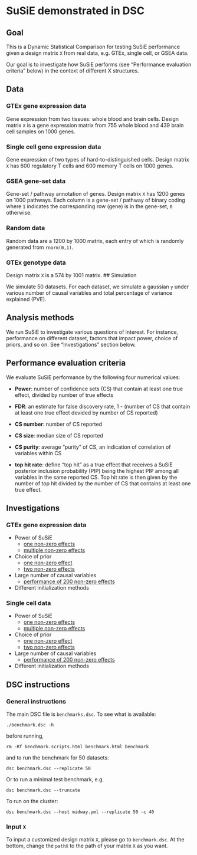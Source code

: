 # SuSiE demonstrated in DSC

## Goal

This is a Dynamic Statistical Comparison for testing SuSiE performance given a design matrix `X` from real data, e.g. GTEx, single cell, or GSEA data.

Our goal is to investigate how SuSiE performs (see "Performance evaluation criteria" below) in the context of different X structures.

## Data 

### GTEx gene expression data

Gene expression from two tissues: whole blood and brain cells. Design matrix `X` is a gene expression matrix from 755 whole blood and 439 brain cell samples on 1000 genes. 

### Single cell gene expression data

Gene expression of two types of hard-to-distinguished cells. Design matrix `X` has 600 regulatory T cells and 600 memory T cells on 1000 genes.

### GSEA gene-set data

Gene-set / pathway annotation of genes. Design matrix `X` has 1200 genes on 1000 pathways. Each column is a gene-set / pathway of binary coding where `1` indicates the corresponding row (gene) is in the gene-set, `0` otherwise.

### Random data

Random data are a 1200 by 1000 matrix, each entry of which is randomly generated from `rnorm(0,1)`.


### GTEx genotype data

Design matrix `X` is a 574 by 1001 matrix. 
## Simulation

We simulate 50 datasets. For each dataset, we simulate a gaussian `y` under various number of causal variables and total percentage of variance explained (PVE).

## Analysis methods

We run SuSiE to investigate various questions of interest. For instance, performance on different dataset, factors that impact power, choice of priors, and so on. See "Investigations" section below.

## Performance evaluation criteria

We evaluate SuSiE performance by the following four numerical values:

  - **Power**: number of confidence sets (CS) that contain at least one true effect, divided by number of true effects
  - **FDR**: an estimate for false discovery rate, 1 - (number of CS that contain at least one true effect devided by number of CS reported)  

  - **CS number**: number of CS reported

  - **CS size**: median size of CS reported
  
  - **CS purity**: average "purity" of CS, an indication of correlation of variables within CS 
  
  - **top hit rate**: define "top hit" as a true effect that receives a SuSiE posterior inclusion probability (PIP) being the highest PIP among all variables in the same reported CS. Top hit rate is then given by the number of top hit divided by the number of CS that contains at least one true effect.

## Investigations

### GTEx gene expression data

  - Power of SuSiE
    - [one non-zero effects](docs/analysis/GTEX_gene_expression_analysis_1.html)
    - [multiple non-zero effects](docs/analysis/GTEX_gene_expression_analysis_2.html)

  - Choice of prior
    - [one non-zero effect](docs/analysis/GTEX_gene_expression_analysis_3.html) 
    - [two non-zero effects](docs/analysis/GTEX_gene_expression_analysis_4.html)

  - Large number of causal variables
    - [performance of 200 non-zero effects](docs/analysis/GTEX_gene_expression_analysis_5.html)

  - Different initialization methods
  
### Single cell data

  - Power of SuSiE
    - [one non-zero effects](docs/analysis/Singe_cell_analysis_1.html)
    - [multiple non-zero effects](docs/analysis/Singe_cell_analysis_2.html)

  - Choice of prior
    - [one non-zero effect](docs/analysis/Singe_cell_analysis_3.html) 
    - [two non-zero effects](docsanalysis/Singe_cell_analysis_4.html)

  - Large number of causal variables
    - [performance of 200 non-zero effects](docs/analysis/Singe_cell_analysis_5.html)

  - Different initialization methods


## DSC instructions

### General instructions

The main DSC file is `benchmarks.dsc`. To see what is available:

```
./benchmark.dsc -h
```

before running, 
```
rm -Rf benchmark.scripts.html benchmark.html benchmark

```

and to run the benchmark for 50 datasets:

```
dsc benchmark.dsc --replicate 50
```

Or to run a minimal test benchmark, e.g.
```
dsc benchmark.dsc --truncate
```

To run on the cluster:

```
dsc benchmark.dsc --host midway.yml --replicate 50 -c 40 
```

### Input `X`

To input a customized design matrix `X`, please go to `benchmark.dsc`. At the bottom, change the `pathX` to the path of your matrix `X` as you want. 
